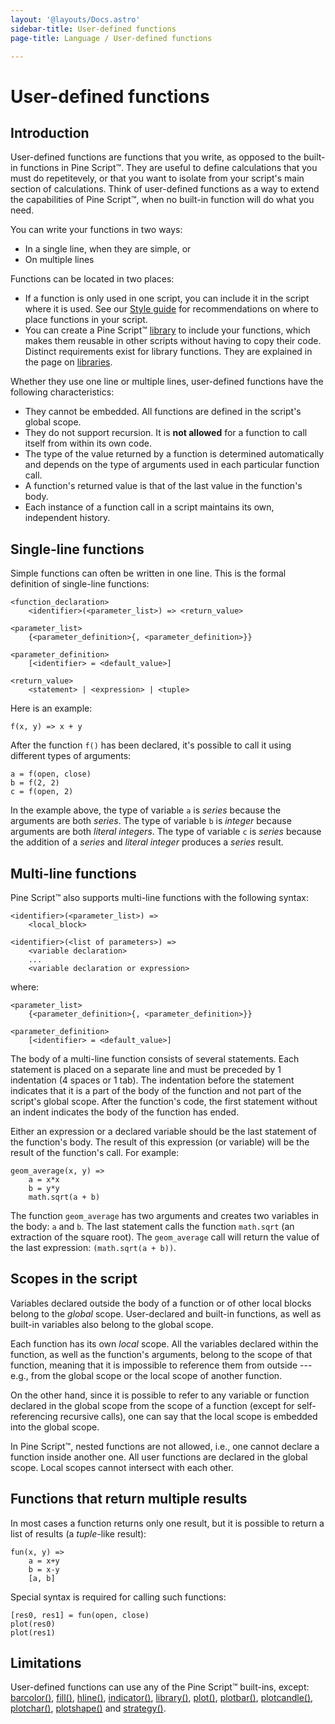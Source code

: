 ```yaml
---
layout: '@layouts/Docs.astro'
sidebar-title: User-defined functions
page-title: Language / User-defined functions

---
```


# User-defined functions 



## Introduction
User-defined functions are functions that you write, as opposed to the
built-in functions in Pine Script™. They are useful to define
calculations that you must do repetitevely, or that you want to isolate
from your script\'s main section of calculations. Think of user-defined
functions as a way to extend the capabilities of Pine Script™, when no
built-in function will do what you need.

You can write your functions in two ways:

-   In a single line, when they are simple, or
-   On multiple lines

Functions can be located in two places:

-   If a function is only used in one script, you can include it in the
    script where it is used. See our
    [Style guide](/pine-script-docs/writing/style-guide#function-declarations) for recommendations on where to place functions in your
    script.
-   You can create a Pine Script™
    [library](/pine-script-docs/concepts/libraries) to include
    your functions, which makes them reusable in other scripts without
    having to copy their code. Distinct requirements exist for library
    functions. They are explained in the page on
    [libraries](/pine-script-docs/concepts/libraries).

Whether they use one line or multiple lines, user-defined functions have
the following characteristics:

-   They cannot be embedded. All functions are defined in the script\'s
    global scope.
-   They do not support recursion. It is **not allowed** for a function
    to call itself from within its own code.
-   The type of the value returned by a function is determined
    automatically and depends on the type of arguments used in each
    particular function call.
-   A function\'s returned value is that of the last value in the
    function\'s body.
-   Each instance of a function call in a script maintains its own,
    independent history.

## Single-line functions

Simple functions can often be written in one line. This is the formal
definition of single-line functions:

``` text
<function_declaration>
    <identifier>(<parameter_list>) => <return_value>

<parameter_list>
    {<parameter_definition>{, <parameter_definition>}}

<parameter_definition>
    [<identifier> = <default_value>]

<return_value>
    <statement> | <expression> | <tuple>
```

Here is an example:

``` pine
f(x, y) => x + y
```

After the function `f()` has been declared, it\'s possible to call it
using different types of arguments:

``` pine
a = f(open, close)
b = f(2, 2)
c = f(open, 2)
```

In the example above, the type of variable `a` is *series* because the
arguments are both *series*. The type of variable `b` is *integer*
because arguments are both *literal integers*. The type of variable `c`
is *series* because the addition of a *series* and *literal integer*
produces a *series* result.

## Multi-line functions

Pine Script™ also supports multi-line functions with the following
syntax:

``` text
<identifier>(<parameter_list>) => 
    <local_block>

<identifier>(<list of parameters>) =>
    <variable declaration>
    ...
    <variable declaration or expression>
```

where:

``` text
<parameter_list>
    {<parameter_definition>{, <parameter_definition>}}

<parameter_definition>
    [<identifier> = <default_value>]
```

The body of a multi-line function consists of several statements. Each
statement is placed on a separate line and must be preceded by 1
indentation (4 spaces or 1 tab). The indentation before the statement
indicates that it is a part of the body of the function and not part of
the script\'s global scope. After the function\'s code, the first
statement without an indent indicates the body of the function has
ended.

Either an expression or a declared variable should be the last statement
of the function\'s body. The result of this expression (or variable)
will be the result of the function\'s call. For example:

``` pine
geom_average(x, y) =>
    a = x*x
    b = y*y
    math.sqrt(a + b)
```

The function `geom_average` has two arguments and creates two variables
in the body: `a` and `b`. The last statement calls the function
`math.sqrt` (an extraction of the square root). The `geom_average` call
will return the value of the last expression: `(math.sqrt(a + b))`.

## Scopes in the script

Variables declared outside the body of a function or of other local
blocks belong to the *global* scope. User-declared and built-in
functions, as well as built-in variables also belong to the global
scope.

Each function has its own *local* scope. All the variables declared
within the function, as well as the function\'s arguments, belong to the
scope of that function, meaning that it is impossible to reference them
from outside \-\-- e.g., from the global scope or the local scope of
another function.

On the other hand, since it is possible to refer to any variable or
function declared in the global scope from the scope of a function
(except for self-referencing recursive calls), one can say that the
local scope is embedded into the global scope.

In Pine Script™, nested functions are not allowed, i.e., one cannot
declare a function inside another one. All user functions are declared
in the global scope. Local scopes cannot intersect with each other.

## Functions that return multiple results

In most cases a function returns only one result, but it is possible to
return a list of results (a *tuple*-like result):

``` pine
fun(x, y) =>
    a = x+y
    b = x-y
    [a, b]
```

Special syntax is required for calling such functions:

``` pine
[res0, res1] = fun(open, close)
plot(res0)
plot(res1)
```

## Limitations

User-defined functions can use any of the Pine Script™ built-ins,
except:
[barcolor()](https://www.tradingview.com/pine-script-reference/v5/#fun_barcolor),
[fill()](https://www.tradingview.com/pine-script-reference/v5/#fun_fill),
[hline()](https://www.tradingview.com/pine-script-reference/v5/#fun_hline),
[indicator()](https://www.tradingview.com/pine-script-reference/v5/#fun_indicator),
[library()](https://www.tradingview.com/pine-script-reference/v5/#fun_library),
[plot()](https://www.tradingview.com/pine-script-reference/v5/#fun_plot),
[plotbar()](https://www.tradingview.com/pine-script-reference/v5/#fun_plotbar),
[plotcandle()](https://www.tradingview.com/pine-script-reference/v5/#fun_plotcandle),
[plotchar()](https://www.tradingview.com/pine-script-reference/v5/#fun_plotchar),
[plotshape()](https://www.tradingview.com/pine-script-reference/v5/#fun_plotshape)
and
[strategy()](https://www.tradingview.com/pine-script-reference/v5/#fun_strategy).


